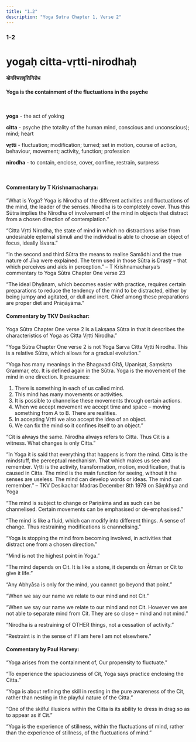 ```yaml
---
title: "1.2"
description: "Yoga Sutra Chapter 1, Verse 2"
---
```


### 1-2

# yogaḥ citta-vṛtti-nirodhaḥ

#### योगश्चित्तवृत्तिनिरोध

#### Yoga is the containment of the fluctuations in the psyche

<br />

**yoga** - the act of yoking <br />

**citta** - psyche (the totality of the human mind, conscious and unconscious); mind; heart <br />

**vṛtti** - fluctuation; modification; turned; set in motion, course of action, behaviour, movement; activity, function; profession <br />

**nirodha** - to contain, enclose, cover, confine, restrain, surpress <br />

<br />

#### Commentary by T Krishnamacharya:

“What is Yoga?
Yoga is Nirodha of the different activities and fluctuations of the mind,
the leader of the senses.
Nirodha is to completely cover.
Thus this Sūtra implies the Nirodha of involvement of the mind in objects
that distract from a chosen direction of contemplation.”

“Citta Vṛtti Nirodha, the state of mind in which no distractions arise from undesirable external stimuli and the individual is able to choose an object of focus, ideally Īśvara.”

“In the second and third Sūtra the means to realise Samādhi
and the true nature of Jīva were explained.
The term used in those Sūtra is Draṣṭṛ
– that which perceives and aids in perception.”
– T Krishnamacharya’s commentary to Yoga Sūtra Chapter One verse 23

“The ideal Dhyānam,
which becomes easier with practice,
requires certain preparations to reduce
the tendency of the mind to be distracted,
either by being jumpy and agitated, or dull and inert.
Chief among these preparations are proper diet and Prāṇāyāma.”

#### Commentary by TKV Desikachar:

Yoga Sūtra Chapter One verse 2
is a Lakṣaṇa Sūtra in that it
describes the characteristics of Yoga
as Citta Vṛtti Nirodha.”

“Yoga Sūtra Chapter One verse 2
is not Yoga Sarva Citta Vṛtti Nirodha.
This is a relative Sūtra,
which allows for a gradual evolution.”

“Yoga has many meanings in the Bhagavad Gītā, Upaniṣat, Saṃskṛta Grammar, etc.
It is defined again in the Sūtra. Yoga is the movement of the mind in one direction. It presumes:

1. There is something in each of us called mind.
2. This mind has many movements or activities.
3. It is possible to channelise these movements through certain actions.
4. When we accept movement we accept time and space – moving something from A to B. There are realities.
5. In accepting Vṛtti we also accept the idea of an object.
6. We can fix the mind so it confines itself to an object.”

“Cit is always the same.
Nirodha always refers to Citta.
Thus Cit is a witness.
What changes is only Citta.”

“In Yoga it is said that everything that happens is from the mind.
Citta is the mindstuff, the perceptual mechanism.
That which makes us see and remember.
Vṛtti is the activity, transformation, motion, modification, that is caused in Citta.
The mind is the main function for seeing,
without it the senses are useless.
The mind can develop words or ideas.
The mind can remember.”
– TKV Desikachar Madras December 8th 1979 on Sāṃkhya and Yoga

“The mind is subject to change or Pariṇāma and as such can be channelised.
Certain movements can be emphasised or de-emphasised.”

“The mind is like a fluid,
which can modify into different things.
A sense of change.
Thus restraining modifications is cnannelising.”

“Yoga is stopping the mind from becoming involved,
in activities that distract one from a chosen direction.”

“Mind is not the highest point in Yoga.”

“The mind depends on Cit.
It is like a stone,
it depends on Ātman or Cit to give it life.”

“Any Abhyāsa is only for the mind,
you cannot go beyond that point.”

“When we say our name we relate to our mind and not Cit.”

“When we say our name we relate to our mind and not Cit.
However we are not able to separate mind from Cit.
They are so close – mind and not mind.”

“Nirodha is a restraining of OTHER things,
not a cessation of activity.”

“Restraint is in the sense of
if I am here I am not elsewhere.”

#### Commentary by Paul Harvey:

“Yoga arises from the containment of,
Our propensity to fluctuate.”

“To experience the spaciousness of Cit,
Yoga says practice enclosing the Citta.”

“Yoga is about refining the skill in resting in the pure awareness of the Cit,
rather than nesting in the playful nature of the Citta.”

“One of the skilful illusions within the Citta
is its ability to dress in drag so as to appear as if Cit.”

“Yoga is the experience of stillness,
within the fluctuations of mind,
rather than the experience of stillness,
of the fluctuations of mind.”
